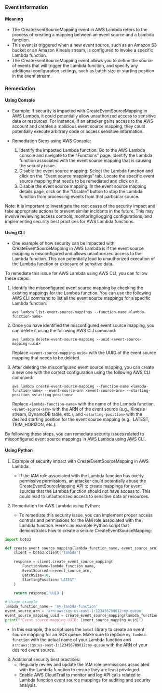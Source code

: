 
### Event Information

#### Meaning

- The CreateEventSourceMapping event in AWS Lambda refers to the process of creating a mapping between an event source and a Lambda function.
- This event is triggered when a new event source, such as an Amazon S3 bucket or an Amazon Kinesis stream, is configured to invoke a specific Lambda function.
- The CreateEventSourceMapping event allows you to define the source of events that will trigger the Lambda function, and specify any additional configuration settings, such as batch size or starting position in the event stream.

### Remediation

#### Using Console

- Example: If security is impacted with CreateEventSourceMapping in AWS Lambda, it could potentially allow unauthorized access to sensitive data or resources. For instance, if an attacker gains access to the AWS account and creates a malicious event source mapping, they could potentially execute arbitrary code or access sensitive information.

- Remediation Steps using AWS Console:
  1. Identify the impacted Lambda function: Go to the AWS Lambda console and navigate to the "Functions" page. Identify the Lambda function associated with the event source mapping that is causing the security issue.
  2. Disable the event source mapping: Select the Lambda function and click on the "Event source mappings" tab. Locate the specific event source mapping that needs to be remediated and click on it.
  3. Disable the event source mapping: In the event source mapping details page, click on the "Disable" button to stop the Lambda function from processing events from that particular source.

Note: It is important to investigate the root cause of the security impact and take appropriate actions to prevent similar incidents in the future. This may involve reviewing access controls, monitoring/logging configurations, and implementing security best practices for AWS Lambda functions.

#### Using CLI

- One example of how security can be impacted with CreateEventSourceMapping in AWS Lambda is if the event source mapping is misconfigured and allows unauthorized access to the Lambda function. This can potentially lead to unauthorized execution of the Lambda function or exposure of sensitive data.

To remediate this issue for AWS Lambda using AWS CLI, you can follow these steps:

1. Identify the misconfigured event source mapping by checking the existing mappings for the Lambda function. You can use the following AWS CLI command to list all the event source mappings for a specific Lambda function:

   ```
   aws lambda list-event-source-mappings --function-name <lambda-function-name>
   ```

2. Once you have identified the misconfigured event source mapping, you can delete it using the following AWS CLI command:

   ```
   aws lambda delete-event-source-mapping --uuid <event-source-mapping-uuid>
   ```

   Replace `<event-source-mapping-uuid>` with the UUID of the event source mapping that needs to be deleted.

3. After deleting the misconfigured event source mapping, you can create a new one with the correct configuration using the following AWS CLI command:

   ```
   aws lambda create-event-source-mapping --function-name <lambda-function-name> --event-source-arn <event-source-arn> --starting-position <starting-position>
   ```

   Replace `<lambda-function-name>` with the name of the Lambda function, `<event-source-arn>` with the ARN of the event source (e.g., Kinesis stream, DynamoDB table, etc.), and `<starting-position>` with the desired starting position for the event source mapping (e.g., LATEST, TRIM_HORIZON, etc.).

By following these steps, you can remediate security issues related to misconfigured event source mappings in AWS Lambda using AWS CLI.

#### Using Python

1. Example of security impact with CreateEventSourceMapping in AWS Lambda:
   - If the IAM role associated with the Lambda function has overly permissive permissions, an attacker could potentially abuse the CreateEventSourceMapping API to create mappings for event sources that the Lambda function should not have access to. This could lead to unauthorized access to sensitive data or resources.

2. Remediation for AWS Lambda using Python:
   - To remediate this security issue, you can implement proper access controls and permissions for the IAM role associated with the Lambda function. Here's an example Python script that demonstrates how to create a secure CreateEventSourceMapping:

```python
import boto3

def create_event_source_mapping(lambda_function_name, event_source_arn):
    client = boto3.client('lambda')
    
    response = client.create_event_source_mapping(
        FunctionName=lambda_function_name,
        EventSourceArn=event_source_arn,
        BatchSize=10,
        StartingPosition='LATEST'
    )
    
    return response['UUID']

# Usage example
lambda_function_name = 'my-lambda-function'
event_source_arn = 'arn:aws:sqs:us-east-1:123456789012:my-queue'
event_source_mapping_uuid = create_event_source_mapping(lambda_function_name, event_source_arn)
print(f"Event source mapping UUID: {event_source_mapping_uuid}")
```

   - In this example, the script uses the `boto3` library to create an event source mapping for an SQS queue. Make sure to replace `my-lambda-function` with the actual name of your Lambda function and `arn:aws:sqs:us-east-1:123456789012:my-queue` with the ARN of your desired event source.

3. Additional security best practices:
   - Regularly review and update the IAM role permissions associated with the Lambda function to ensure they are least privileged.
   - Enable AWS CloudTrail to monitor and log API calls related to Lambda function event source mappings for auditing and security analysis.

